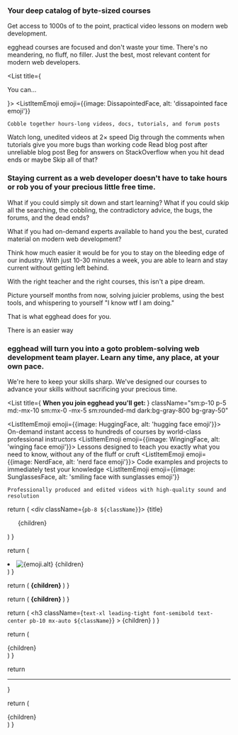 
<H3>Your deep catalog of byte-sized courses</H3>

<Prose>

Get access to 1000s of to the point, practical video lessons on modern web development.

egghead courses are focused and don't waste your time. There's no meandering, no fluff, no filler. Just the best, most relevant content for modern web developers.

</Prose>

<Spacer />

<List title={<p className="font-semibold">You can...</p>}>
  <ListItemEmoji
    emoji={{image: DissapointedFace, alt: 'dissapointed face emoji'}}
  >
    Cobble together hours-long videos, docs, tutorials, and forum posts
  </ListItemEmoji>
  <ListItemEmoji emoji={{image: ConfoundedFace, alt: 'confounded face emoji'}}>
    Watch long, unedited videos at 2× speed
  </ListItemEmoji>
  <ListItemEmoji emoji={{image: TiredFace, alt: 'tired face emoji'}}>
    Dig through the comments when tutorials give you more bugs than working code
  </ListItemEmoji>
  <ListItemEmoji emoji={{image: CryingFace, alt: 'crying face emoji'}}>
    Read blog post after unreliable blog post
  </ListItemEmoji>
  <ListItemEmoji
    emoji={{image: LoudlyCryingFace, alt: 'loudly crying face emoji'}}
  >
    Beg for answers on StackOverflow when you hit dead ends
  </ListItemEmoji>
</List>

<Spacer />

<Byline>
  or maybe Skip <HighlightWord>all</HighlightWord> of that?
</Byline>

<H3 className="max-w-lg">
  Staying current as a web developer doesn't have to take hours or rob you of
  your precious little free time.
</H3>

<Prose>

What if you could simply sit down and start learning? What if you could skip all the searching, the cobbling, the contradictory advice, the bugs, the forums, and the dead ends?

What if you had on-demand experts available to hand you the best, curated material on modern web development?

Think how much easier it would be for you to stay on the bleeding edge of our industry. With just 10-30 minutes a week, you are able to learn and stay current without getting left behind.

With the right teacher and the right courses, this isn't a pipe dream.

Picture yourself months from now, solving juicier problems, using the best tools, and whispering to yourself "I know wtf I am doing."

That is what egghead does for you.

</Prose>

<Spacer />

<Byline>
  There <HighlightWord>is</HighlightWord> an easier way
</Byline>

<H3>
  egghead will turn you into a goto problem-solving web development team player.
  Learn any time, any place, at your own pace.
</H3>

<Prose>

We're here to keep your skills sharp. We've designed our courses to advance your skills without sacrificing your precious time.

</Prose>

<Spacer />

<List
  title={
    <strong className="block font-medium pb-3">
      When you join egghead you'll get:
    </strong>
  }
  className="sm:p-10 p-5 md:-mx-10 sm:mx-0 -mx-5 sm:rounded-md dark:bg-gray-800 bg-gray-50"
>
  <ListItemEmoji emoji={{image: HuggingFace, alt: 'hugging face emoji'}}>
    On-demand instant access to hundreds of courses by world-class professional
    instructors
  </ListItemEmoji>
  <ListItemEmoji emoji={{image: WingingFace, alt: 'winging face emoji'}}>
    Lessons designed to teach you exactly what you need to know, without any of
    the fluff or cruft
  </ListItemEmoji>
  <ListItemEmoji emoji={{image: NerdFace, alt: 'nerd face emoji'}}>
    Code examples and projects to immediately test your knowledge
  </ListItemEmoji>
  <ListItemEmoji
    emoji={{image: SunglassesFace, alt: 'smiling face with sunglasses emoji'}}
  >
    Professionally produced and edited videos with high-quality sound and
    resolution
  </ListItemEmoji>
</List>

<Spacer />

  return (
    <div className={`pb-8 ${className}`}>
      {title}
      <ul>{children}</ul>
    </div>
  )
}

  return (
    <li className="flex pt-3 items-center">
      <span className="w-6 flex items-center justify-center flex-shrink-0 mr-3">
        <Image
          src={emoji.image}
          alt={emoji.alt}
          placeholder="blur"
          loading="eager"
        />
      </span>
      {children}
    </li>
  )
}

  return (
    <strong className="pb-4 block uppercase text-sm dark:text-amber-400 text-blue-600 font-medium tracking-wide text-center">
      {children}
    </strong>
  )
}

  return (
    <strong className="dark:bg-amber-400 dark:text-black bg-blue-600 text-white px-px">
      {children}
    </strong>
  )
}

  return (
    <h3
      className={`text-xl leading-tight font-semibold text-center pb-10 mx-auto ${className}`}
    >
      {children}
    </h3>
  )
}

  return (
    <section className="prose dark:prose-dark dark:prose-a:text-blue-300 prose-a:text-blue-500">
      {children}
    </section>
  )
}

  return <hr aria-hidden className="bg-none border-none py-8 block" />
}


  return (
    <div className="container">
      <article className="max-w-screen-sm mx-auto w-full">{children}</article>
    </div>
  )
}
